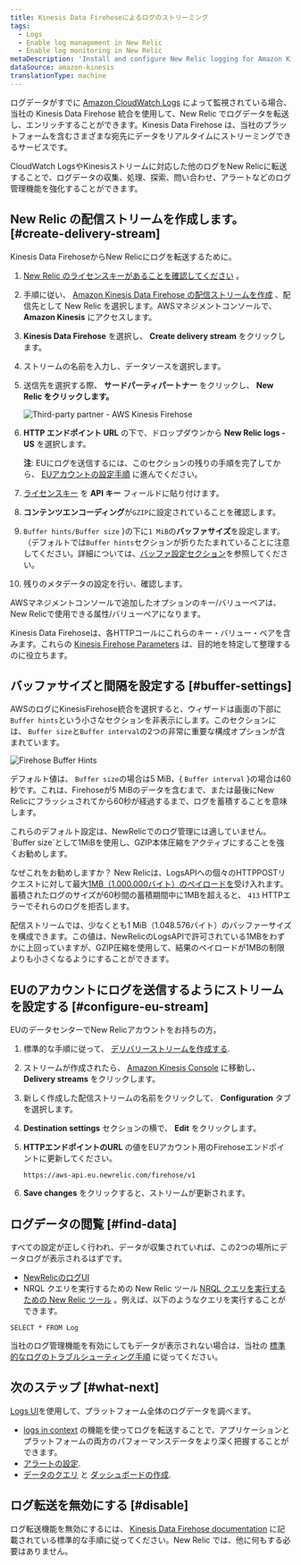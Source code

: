 ```yaml
---
title: Kinesis Data Firehoseによるログのストリーミング
tags:
  - Logs
  - Enable log management in New Relic
  - Enable log monitoring in New Relic
metaDescription: 'Install and configure New Relic logging for Amazon Kinesis Data Firehose, so you can use our enhanced log management capabilities.'
dataSource: amazon-kinesis
translationType: machine
---
```




ログデータがすでに [Amazon CloudWatch Logs](https://docs.aws.amazon.com/AmazonCloudWatch/latest/logs/WhatIsCloudWatchLogs.html) によって監視されている場合、当社の Kinesis Data Firehose 統合を使用して、New Relic でログデータを転送し、エンリッチすることができます。Kinesis Data Firehose は、当社のプラットフォームを含むさまざまな宛先にデータをリアルタイムにストリーミングできるサービスです。

CloudWatch LogsやKinesisストリームに対応した他のログをNew Relicに転送することで、ログデータの収集、処理、探索、問い合わせ、アラートなどのログ管理機能を強化することができます。

## New Relic の配信ストリームを作成します。 [#create-delivery-stream]

Kinesis Data FirehoseからNew Relicにログを転送するために。

1. [New Relic のライセンスキーがあることを確認してください](/docs/apis/intro-apis/new-relic-api-keys/#ingest-license-key) 。

2. 手順に従い、 [Amazon Kinesis Data Firehose の配信ストリームを作成](https://docs.aws.amazon.com/firehose/latest/dev/basic-create.html) 、配信先として New Relic を選択します。AWSマネジメントコンソールで、 **Amazon Kinesis** にアクセスします。

3. **Kinesis Data Firehose** を選択し、 **Create delivery stream** をクリックします。

4. ストリームの名前を入力し、データソースを選択します。

5. 送信先を選択する際、 **サードパーティパートナー** をクリックし、 **New Relic をクリックします。**

   <img
     title="Third-party partner - AWS Kinesis Firehose"
     alt="Third-party partner - AWS Kinesis Firehose"
     src={img0ThirdPartyPartnerAwsKinesisFirehose}
   />

6. **HTTP エンドポイント URL** の下で、ドロップダウンから **New Relic logs - US** を選択します。

   **注**: EUにログを送信するには、このセクションの残りの手順を完了してから、 [EUアカウントの設定手順](#configure-eu-stream) に進んでください。

7. [ライセンスキー](/docs/apis/intro-apis/new-relic-api-keys/#ingest-license-key) を **API キー** フィールドに貼り付けます。

8. **コンテンツエンコーディング**が`GZIP`に設定されていることを確認します。

9. `Buffer hints/Buffer size` }の下に`1 MiB`の**バッファサイズ**を設定します。 （デフォルトでは`Buffer hints`セクションが折りたたまれていることに注意してください。詳細については、[バッファ設定セクション](#buffer-settings)を参照してください。

10. 残りのメタデータの設定を行い、確認します。

AWSマネジメントコンソールで追加したオプションのキー/バリューペアは、New Relicで使用できる属性/バリューペアになります。

Kinesis Data Firehoseは、各HTTPコールにこれらのキー・バリュー・ペアを含みます。これらの [Kinesis Firehose Parameters](https://docs.aws.amazon.com/firehose/latest/dev/create-destination.html#create-destination-new-relic) は、目的地を特定して整理するのに役立ちます。

## バッファサイズと間隔を設定する [#buffer-settings]

AWSのログにKinesisFirehose統合を選択すると、ウィザードは画面の下部に`Buffer hints`という小さなセクションを非表示にします。このセクションには、 `Buffer size`と`Buffer interval`の2つの非常に重要な構成オプションが含まれています。

<img
  title="Firehose Buffer Hints"
  alt="Firehose Buffer Hints"
  src={firehoseBufferHints}
/>

デフォルト値は、 `Buffer size`の場合は5 MiB、&#x7B; `Buffer interval` }の場合は60秒です。これは、Firehoseが5 MiBのデータを含むまで、または最後にNew Relicにフラッシュされてから60秒が経過するまで、ログを蓄積することを意味します。

<Callout variant="important">
  これらのデフォルト設定は、NewRelicでのログ管理には適していません。 `Buffer size`として1MiBを使用し、GZIP本体圧縮をアクティブにすることを強くお勧めします。
</Callout>

なぜこれをお勧めしますか？ New Relicは、LogsAPIへの個々のHTTPPOSTリクエストに対して最大[1MB（1.000.000バイト）のペイロードを](/docs/logs/log-api/introduction-log-api/#limits)受け入れます。蓄積されたログのサイズが60秒間の蓄積期間中に1MBを超えると、 `413` HTTPエラーでそれらのログを拒否します。

配信ストリームでは、少なくとも1 MiB（1.048.576バイト）のバッファーサイズを構成できます。この値は、NewRelicのLogsAPIで許可されている1MBをわずかに上回っていますが、GZIP圧縮を使用して、結果のペイロードが1MBの制限よりも小さくなるようにすることができます。

## EUのアカウントにログを送信するようにストリームを設定する [#configure-eu-stream]

EUのデータセンターでNew Relicアカウントをお持ちの方。

1. 標準的な手順に従って、 [デリバリーストリームを作成する](#create-delivery-stream).

2. ストリームが作成されたら、 [Amazon Kinesis Console](https://console.aws.amazon.com/kinesis/) に移動し、 **Delivery streams** をクリックします。

3. 新しく作成した配信ストリームの名前をクリックして、 **Configuration** タブを選択します。

4. **Destination settings** セクションの横で、 **Edit** をクリックします。

5. **HTTPエンドポイントのURL** の値をEUアカウント用のFirehoseエンドポイントに更新してください。

   ```
   https://aws-api.eu.newrelic.com/firehose/v1
   ```

6. **Save changes** をクリックすると、ストリームが更新されます。

## ログデータの閲覧 [#find-data]

すべての設定が正しく行われ、データが収集されていれば、この2つの場所にデータログが表示されるはずです。

* [NewRelicのログUI](https://one.newrelic.com/launcher/logger.log-launcher)
* NRQL クエリを実行するための New Relic ツール [NRQL クエリを実行するための New Relic ツール](/docs/chart-builder/use-chart-builder/choose-data/use-advanced-nrql-mode-specify-data) 。例えば、以下のようなクエリを実行することができます。

```
SELECT * FROM Log
```

当社のログ管理機能を有効にしてもデータが表示されない場合は、当社の [標準的なログのトラブルシューティング手順](/docs/logs/log-management/troubleshooting/no-log-data-appears-ui/) に従ってください。

## 次のステップ [#what-next]

[Logs UI](/docs/logs/log-management/ui-data/use-logs-ui/)を使用して、プラットフォーム全体のログデータを調べます。

* [logs in context](/docs/logs/enable-log-management-new-relic/configure-logs-context/configure-logs-context-apm-agents/) の機能を使ってログを転送することで、アプリケーションとプラットフォームの両方のパフォーマンスデータをより深く把握することができます。
* [アラートの設定](/docs/alerts-applied-intelligence/new-relic-alerts/alert-conditions/create-alert-conditions/).
* [データのクエリ](/docs/query-your-data/explore-query-data/get-started/introduction-querying-new-relic-data/) と [ダッシュボードの作成](/docs/query-your-data/explore-query-data/dashboards/introduction-dashboards/).

## ログ転送を無効にする [#disable]

ログ転送機能を無効にするには、 [Kinesis Data Firehose documentation](https://docs.aws.amazon.com/firehose/latest/dev/basic-create.html) に記載されている標準的な手順に従ってください。New Relic では、他に何もする必要はありません。